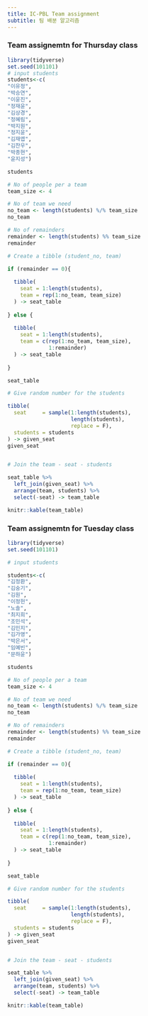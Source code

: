 ```yaml
---
title: IC-PBL Team assignment
subtitle: 팀 배분 알고리즘
---
```


### Team assignemtn for Thursday class

```r
library(tidyverse)
set.seed(101101)
# input students
students<-c(
"이유정",
"박승연",
"이윤진",
"정재윤",
"김상경",
"정혜림",
"박지원",
"정지윤",
"김재엽",
"김찬우",
"박종현",
"윤지성")

students

# No of people per a team
team_size <- 4

# No of team we need
no_team <- length(students) %/% team_size
no_team

# No of remainders
remainder <- length(students) %% team_size
remainder

# Create a tibble (student_no, team)

if (remainder == 0){
  
  tibble(
    seat = 1:length(students),
    team = rep(1:no_team, team_size)
  ) -> seat_table
  
} else {
  
  tibble(
    seat = 1:length(students),
    team = c(rep(1:no_team, team_size),
             1:remainder)
  ) -> seat_table
  
}

seat_table

# Give random number for the students

tibble(
  seat     = sample(1:length(students), 
                    length(students), 
                    replace = F),
  students = students
) -> given_seat
given_seat


# Join the team - seat - students

seat_table %>% 
  left_join(given_seat) %>% 
  arrange(team, students) %>% 
  select(-seat) -> team_table

knitr::kable(team_table)

```


### Team assignemtn for Tuesday class

```r

library(tidyverse)
set.seed(101101)

# input students

students<-c(
"김정환",
"김숭기",
"김원",
"이정헌",
"노솔",
"최지희",
"조민석",
"김민지",
"김가영",
"박은서",
"임예빈",
"문하윤")

students

# No of people per a team
team_size <- 4

# No of team we need
no_team <- length(students) %/% team_size
no_team

# No of remainders
remainder <- length(students) %% team_size
remainder

# Create a tibble (student_no, team)

if (remainder == 0){
  
  tibble(
    seat = 1:length(students),
    team = rep(1:no_team, team_size)
  ) -> seat_table
  
} else {
  
  tibble(
    seat = 1:length(students),
    team = c(rep(1:no_team, team_size),
             1:remainder)
  ) -> seat_table
  
}

seat_table

# Give random number for the students

tibble(
  seat     = sample(1:length(students), 
                    length(students), 
                    replace = F),
  students = students
) -> given_seat
given_seat


# Join the team - seat - students

seat_table %>% 
  left_join(given_seat) %>% 
  arrange(team, students) %>% 
  select(-seat) -> team_table

knitr::kable(team_table)


```


